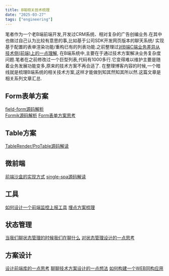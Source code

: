 ```yaml
---
title: B端相关技术梳理
date: "2025-03-27"
tags: ["engineering"]
---
```


笔者作为一个老B端前端开发,开发过CRM系统、相对复杂的广告创编业务.在其中也做过自己认为比较有意思的事,比如基于公司SDK开发网页版本的聊天系统/
实现基于配置的表单渲染功能/重构已有的列表功能.之前整理过[对B端C端业务差异从技术侧(前端)上的一点理解](https://icantunderstand.github.io/blogNew/blog/thought/diffBAndC),
在B端系统中,主要在于通过技术方案解决业务复杂度问题.笔者在之前修改过一个巨型列表,代码有1000多行.它变得难以维护主要是随着业务发展功能变多,原来的技术方案不再合适了.
在整理博客内容的时候,一个暗线就是梳理B端系统的相关技术方案,这样才能做到知其然知其所以然.这篇文章是相关系列文章汇总.

## Form表单方案
[field-form源码解析](https://icantunderstand.github.io/blogNew/blog/frontEndTool/rcForm)  
[Formik源码解析](https://icantunderstand.github.io/blogNew/blog/frontEndTool/formik)
[Form表单方案思考](https://icantunderstand.github.io/blogNew/blog/frontEndTool/formSummary)

## Table方案
[TableRender/ProTable源码解读](https://icantunderstand.github.io/blogNew/blog/frontEndTool/tableRender)

## 微前端
[前端沙盒的实现方式](https://icantunderstand.github.io/blogNew/blog/frontEndTool/sandbox)
[single-spa源码解读](https://icantunderstand.github.io/blogNew/blog/frontEndTool/singleSpa)

## 工具
[如何设计一个前端监控上报工具](https://icantunderstand.github.io/blogNew/blog/frontEndTool/buildLogger)
[埋点方案梳理](https://icantunderstand.github.io/blogNew/blog/webBase/track)

## 状态管理
[当我们聊状态管理的时候我们在聊什么](https://icantunderstand.github.io/blogNew/blog/react/stateControl)
[对状态管理设计的一点思考](https://icantunderstand.github.io/blogNew/blog/react/store)

## 方案设计
[设计前端库的一点思考](https://icantunderstand.github.io/blogNew/blog/thought/designLib)
[聊聊技术方案设计的一点想法](https://icantunderstand.github.io/blogNew/blog/thought/codeRefactor)
[如何构建一个WEB同构应用](https://icantunderstand.github.io/blogNew/blog/webBase/isomorphism)
